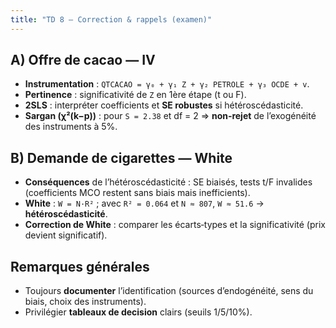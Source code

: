 ```yaml
---
title: "TD 8 — Correction & rappels (examen)"
---
```


## A) Offre de cacao — IV
- **Instrumentation** : `QTCACAO = γ₀ + γ₁ Z + γ₂ PETROLE + γ₃ OCDE + v`.  
- **Pertinence** : significativité de `Z` en 1ère étape (t ou F).  
- **2SLS** : interpréter coefficients et **SE robustes** si hétéroscédasticité.  
- **Sargan (χ²(k−p))** : pour `S = 2.38` et df = 2 ⇒ **non‑rejet** de l’exogénéité des instruments à 5%.

## B) Demande de cigarettes — White
- **Conséquences** de l’hétéroscédasticité : SE biaisés, tests t/F invalides (coefficients MCO restent sans biais mais inefficients).  
- **White** : `W = N·R²` ; avec `R² = 0.064` et `N ≈ 807`, `W ≈ 51.6` → **hétéroscédasticité**.  
- **Correction de White** : comparer les écarts‑types et la significativité (prix devient significatif).

## Remarques générales
- Toujours **documenter** l’identification (sources d’endogénéité, sens du biais, choix des instruments).  
- Privilégier **tableaux de decision** clairs (seuils 1/5/10%).
